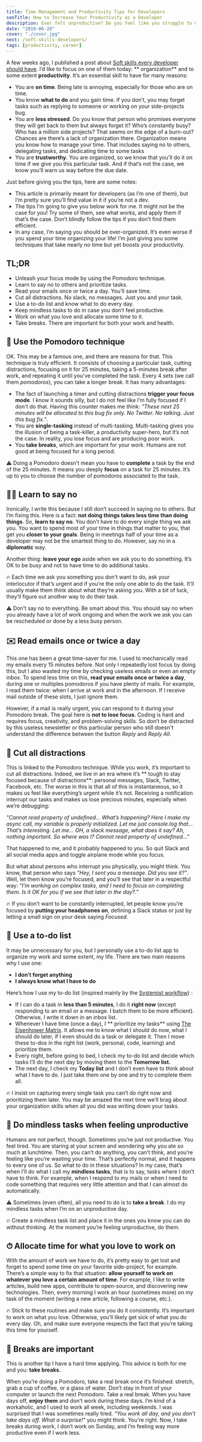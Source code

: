 ```yaml
---
title: Time Management and Productivity Tips for Developers
seoTitle: How to Increase Your Productivity as a Developer
description: Ever felt unproductive? Do you feel like you struggle to make progress? Learn how you can better manage your time and profoundly increase your productivity.
date: "2019-06-28"
cover: "./cover.jpg"
next: /soft-skills-developers/
tags: [productivity, career]
---
```


A few weeks ago, I published a post about [Soft skills every developer should have](https://thomaslombart.com/soft-skills-developers/). I’d like to focus on one of them today: ** organization** and to some extent **productivity**. It’s an essential skill to have for many reasons:

- You are **on time**. Being late is annoying, especially for those who are on time.
- You know **what to do** and you gain time. If you don’t, you may forget tasks such as replying to someone or working on your side-projects bug.
- You are **less stressed**. Do you know that person who promises everyone they will get back to them but always forget it? Who’s constantly busy? Who has a million side projects? That seems on the edge of a burn-out? Chances are there’s a lack of organization there. Organization means you know how to manage your time. That includes saying no to others, delegating tasks, and dedicating time to some tasks
- You are **trustworthy**. You are organized, so we know that you'll do it on time if we give you this particular task. And if that’s not the case, we know you’ll warn us way before the due date.

Just before giving you the tips, here are some notes:

- This article is primarily meant for developers (as I’m one of them), but I’m pretty sure you’ll find value in it if you’re not a dev.
- The tips I’m going to give you below work for me. It might not be the case for you! Try some of them, see what works, and apply them if that’s the case. Don’t blindly follow the tips if you don’t find them efficient.
- In any case, I’m saying you should be over-organized. It’s even worse if you spend your time organizing your life! I’m just giving you some techniques that take nearly no time but yet boosts your productivity.

## TL;DR

- Unleash your focus mode by using the Pomodoro technique.
- Learn to say no to others and prioritize tasks.
- Read your emails once or twice a day. You’ll save time.
- Cut all distractions. No slack, no messages. Just you and your task.
- Use a to-do list and know what to do every day.
- Keep mindless tasks to do in case you don’t feel productive.
- Work on what you love and allocate some time to it.
- Take breaks. There are important for both your work and health.

## 🍅 Use the Pomodoro technique

OK. This may be a famous one, and there are reasons for that. This technique is truly efficient. It consists of choosing a particular task, cutting distractions, focusing on it for 25 minutes, taking a 5-minutes break after work, and repeating it until you’ve completed the task. Every 4 sets (we call them _pomodoros_), you can take a longer break. It has many advantages:

- The fact of launching a timer and cutting distractions **trigger your focus mode**. I know it sounds silly, but I do not feel like I’m fully focused if I don't do that. Having this counter makes me think: _"These next 25 minutes will be allocated to this bug fix only. No Twitter. No talking. Just this bug fix."_.
- You are **single-tasking** instead of multi-tasking. Multi-tasking gives you the illusion of being a task-killer, a productivity super-hero, but it’s not the case. In reality, you lose focus and are producing poor work.
- You **take breaks**, which are important for your work. Humans are not good at being focused for a long period.

⚠️ Doing a Pomodoro doesn’t mean you have to **complete** a task by the end of the 25 minutes. It means you deeply **focus** on a task for 25 minutes. It’s up to you to choose the number of pomodoros associated to the task.

## 🙅‍♂️ Learn to say no

Ironically, I write this because I still don’t succeed in saying no to others. But I’m fixing this. Here is a fact: **not doing things takes less time than doing things**. So, **learn to say no**. You don’t have to do every single thing we ask you. You want to spend most of your time in things that matter to you, that get you **closer to your goals**. Being in meetings half of your time as a developer may not be the smartest thing to do. However, say no in a **diplomatic** way.

Another thing: **leave your ego** aside when we ask you to do something. It’s OK to be busy and not to have time to do additional tasks.

🔥 Each time we ask you something you don’t want to do, ask your interlocutor if that’s urgent and if you’re the only one able to do the task. It’ll usually make them think about what they’re asking you. With a bit of luck, they’ll figure out another way to do their task.

⚠️ Don’t say no to everything. Be smart about this. You should say no when you already have a lot of work ongoing and when the work we ask you can be rescheduled or done by a less busy person.

## ✉️ Read emails once or twice a day

This one has been a great time-saver for me. I used to mechanically read my emails every 15 minutes before. Not only I repeatedly lost focus by doing this, but I also wasted my time by checking useless emails or even an empty inbox. To spend less time on this, **read your emails once or twice a day**, during one or multiples pomodoros if you have plenty of mails. For example, I read them twice: when I arrive at work and in the afternoon. If I receive mail outside of these slots, I just ignore them.

However, if a mail is really urgent, you can respond to it during your Pomodoro break. The goal here is **not to lose focus**. Coding is hard and requires focus, creativity, and problem-solving skills. So don’t be distracted by this useless newsletter or this particular person who still doesn't understand the difference between the button _Reply_ and _Reply All_.

## 🔕 Cut all distractions

This is linked to the Pomodoro technique. While you work, it’s important to cut all distractions. Indeed, we live in an era where it’s ** tough to stay focused because of distractions**: personal messages, Slack, Twitter, Facebook, etc. The worse in this is that all of this is instantaneous, so it makes us feel like everything’s urgent while it’s not. Receiving a notification interrupt our tasks and makes us lose precious minutes, especially when we’re debugging:

_"Cannot read property of undefined… What’s happening? Here I make my async call, my variable is properly initialized. Let me just console.log that… That’s interesting. Let me… OH, a slack message, what does it say? Ah, nothing important. So where was I? Cannot read property of undefined..."_

That happened to me, and it probably happened to you. So quit Slack and all social media apps and toggle airplane mode while you focus.

But what about persons who interrupt you physically, you might think. You know, that person who says _"Hey, I sent you a message. Did you see it?"_. Well, let them know you’re focused, and you’ll see that later in a respectful way: _"I’m working on complex tasks, and I need to focus on completing them. Is it OK for you if we see that later in the day?."_

🔥 If you don’t want to be constantly interrupted, let people know you’re focused by **putting your headphones on**, defining a Slack status or just by letting a small sign on your desk saying _Focused_.

## 📝 Use a to-do list

It may be unnecessary for you, but I personally use a to-do list app to organize my work and some extent, my life. There are two main reasons why I use one:

- **I don’t forget anything**
- **I always know what I have to do**

Here’s how I use my to-do list (inspired mainly by the [Systemist workflow](https://doist.com/blog/systemist-personal-workflow/)) :

- If I can do a task in **less than 5 minutes**, I do it **right now** (except responding to an email or a message. I batch them to be more efficient). Otherwise, I write it down in an inbox list.
- Whenever I have time (once a day), I ** prioritize my tasks** using [The Eisenhower Matrix](https://www.eisenhower.me/eisenhower-matrix/). It allows me to know what I should do now, what I should do later, if I even should do a task or delegate it. Then I move these to-dos in the right list (work, personal, code, learning) and prioritize them.
- Every night, before going to bed, I check my to-do list and decide which tasks I’ll do the next day by moving them to the **Tomorrow list.**
- The next day, I check my **Today list** and I don’t even have to think about what I have to do. I just take them one by one and try to complete them all.

🔥 I insist on capturing every single task you can’t do right now and prioritizing them later. You may be amazed the next time we’ll brag about your organization skills when all you did was writing down your tasks.

## 🧠 Do mindless tasks when feeling unproductive

Humans are not perfect, though. Sometimes you’re just not productive. You feel tired. You are staring at your screen and wondering why you ate so much at lunchtime. Then, you can’t do anything, you can’t think, and you’re feeling like you’re wasting your time.
That’s perfectly normal, and it happens to every one of us. So what to do in these situations? In my case, that’s when I’ll do what I call my **mindless tasks**, that is to say, tasks where I don’t have to think. For example, when I respond to my mails or when I need to code something that requires very little attention and that I can almost do automatically.

⚠️ Sometimes (even often), all you need to do is to **take a break**. I do my mindless tasks when I’m on an unproductive day.

🔥 Create a mindless task list and place it in the ones you know you can do without thinking. At the moment you’re feeling unproductive, do them.

## ⏱ Allocate time for what you love to work on

With the amount of work we have to do, it’s pretty easy to get lost and forget to spend some time on your favorite side-project, for example. There’s a simple way to fix that situation: **allow yourself to work on whatever you love a certain amount of time**. For example, I like to write articles, build new apps, contribute to open-source, and discovering new technologies. Then, every morning I work an hour (sometimes more) on my task of the moment (writing a new article, following a course, etc.).

🔥 Stick to these routines and make sure you do it consistently. It’s important to work on what you love. Otherwise, you’ll likely get sick of what you do every day. Oh, and make sure everyone respects the fact that you’re taking this time for yourself.

## 🌴 Breaks are important

This is another tip I have a hard time applying. This advice is both for me and you: **take breaks.**

When you’re doing a Pomodoro, take a real break once it’s finished: stretch, grab a cup of coffee, or a glass of water. Don’t stay in front of your computer or launch the next Pomodoro. Take a real break.
When you have days off, **enjoy them** and don’t work during these days. I’m kind of a workaholic, and I used to work all week, including weekends. I was surprised that I was sometimes really tired. _"You work all day, and you don’t take days off. What a surprise!"_ you might think. You're right. Now, I take breaks during work, I don’t work on Sunday, and I’m feeling way more productive even if I work less.
